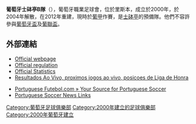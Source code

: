 {{noteTA
|G1=Football
|G2=uefa
|1=zh-hans:葡萄牙体育俱乐部B队;zh-hant:葡萄牙士砵亭B隊;
|2=zh-hans:葡萄牙体育俱乐部;zh-hant:葡萄牙士砵亭;
|3=zh-hans:葡萄牙体育;zh-hant:士砵亭;
}}

{{Infobox football club
| clubname = 士砵亭B隊<br>''Sporting Portugal B''
| current  = 
| image    = 
| fullname = 葡萄牙体育俱乐部B队<br>''Sporting Clube de Portugal B''
| nickname = ''Sportinguistas''<br/> ''Leões'' (Lions)<br/>''Verde-e-Brancos'' (Green and Whites)
| founded  = 2000–2004, 2012–
| ground   = Academia Sporting
| capacity = 12,000
| chrtitle = 主席
| chairman = 布鲁诺·德卡瓦略<br>（''Bruno de Carvalho''）
| manager  = [[João_Carlos_Pires_de_Deus|João de Deus]]   
| league   = [[葡萄牙足球甲級聯賽|葡萄牙足球甲級聯賽]]
| season   = 2016–17
| position = 葡甲，第 14 位
| website = http://www.sporting.pt
|pattern_la1=_scp_home|pattern_b1=_sporting1112h|pattern_ra1=_scp_home|pattern_sh1=_scp1112h|pattern_so1=_scp1011a
|leftarm1=008877|body1=008877|rightarm1=008877|shorts1=000000|socks1=FFFFFF
|pattern_la2=|pattern_b2=_scp1213a|pattern_ra2=|pattern_sh2=|pattern_so2=
leftarm2=FF8000|body2=FFFFFF|rightarm2=FF8000|shorts2=000000|socks2=FF8000
|pattern_la3=_scp1112t|pattern_b3=_scp1112t|pattern_ra3=_scp1112t|pattern_sh3=_scp1011a|pattern_so3=
|leftarm3=FFFFFF|body3=FFFFFF|rightarm3=007558|shorts3=000000|socks3=000000
}}

'''葡萄牙士砵亭B隊'''（{{lang-pt|Sporting Clube de Portugal B}}），葡萄牙職業足球會，位於里斯本，成立於2000年，於2004年解散，在2012年重建，現時於[[葡甲|葡甲]]作賽，是[[士砵亭|士砵亭]]的預備隊。他們不容許參與[[葡萄牙盃|葡萄牙盃]]及[[葡聯盃|葡聯盃]]。

==外部連結==
*[http://www.lpfp.pt/segunda_liga/Pages/Jornada.aspx Official webpage] {{Wayback|url=http://www.lpfp.pt/segunda_liga/Pages/Jornada.aspx |date=20130902075943 }} {{pt icon}}
*[http://www.lpfp.pt/SiteCollectionDocuments/Regulamento%20de%20competi%C3%A7%C3%B5es.pdf Official regulation] {{Wayback|url=http://www.lpfp.pt/SiteCollectionDocuments/Regulamento%20de%20competi%C3%A7%C3%B5es.pdf |date=20090206131334 }} {{pt icon}}
*[http://www.lpfp.pt/liga_orangina/pages/estatisticas.aspx Official Statistics] {{Wayback|url=http://www.lpfp.pt/liga_orangina/pages/estatisticas.aspx |date=20120618162723 }} {{pt icon}}
*[https://web.archive.org/web/20150518085833/http://www.aovivo.pt/futebol/portugal/liga-de-honra/ Resultados Ao Vivo, proximos jogos ao vivo, posicoes de Liga de Honra] {{pt icon}}
 
*[https://web.archive.org/web/20150416063412/http://www.pfutebol.com/ Portuguese Futebol.com » Your Source for Portuguese Soccer] {{en icon}}
*[http://portuguesesoccernewslinks.com/ Portuguese Soccer News Links] {{Wayback|url=http://portuguesesoccernewslinks.com/ |date=20150506140231 }} {{en icon}}

[[Category:葡萄牙足球俱樂部|Category:葡萄牙足球俱樂部]]
[[Category:2000年建立的足球俱樂部|Category:2000年建立的足球俱樂部]]
[[Category:2000年葡萄牙建立|Category:2000年葡萄牙建立]]


{{fc-stub}}